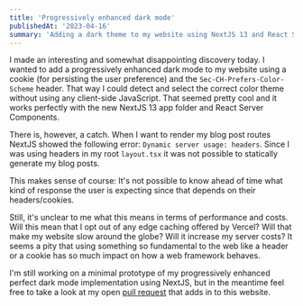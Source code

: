 ```yaml
---
title: 'Progressively enhanced dark mode'
publishedAt: '2023-04-16'
summary: 'Adding a dark theme to my website using NextJS 13 and React Server Components'
---
```


I made an interesting and somewhat disappointing discovery today. I wanted to add a progressively enhanced dark mode to my website using a cookie (for persisting the user preference) and the `Sec-CH-Prefers-Color-Scheme` header. That way I could detect and select the correct color theme without using any client-side JavaScript. That seemed pretty cool and it works perfectly with the new NextJS 13 app folder and React Server Components.

There is, however, a catch. When I want to render my blog post routes NextJS showed the following error: `Dynamic server usage: headers`. Since I was using headers in my root `layout.tsx` it was not possible to statically generate my blog posts.

This makes sense of course: It's not possible to know ahead of time what kind of response the user is expecting since that depends on their headers/cookies.

Still, it's unclear to me what this means in terms of performance and costs. Will this mean that I opt out of any edge caching offered by Vercel? Will that make my website slow around the globe? Will it increase my server costs? It seems a pity that using something so fundamental to the web like a header or a cookie has so much impact on how a web framework behaves.

I'm still working on a minimal prototype of my progressively enhanced perfect dark mode implementation using NextJS, but in the meantime feel free to take a look at my open [pull request](https://github.com/vnglst/koenvangilst.nl/pull/131/files#diff-eca96d2c09f31517696a26e1d0be4070e1fbab02831481bed006e275741d030bR52) that adds in to this website.
